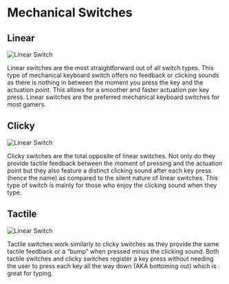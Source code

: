 # Mechanical Switches

## Linear

![Linear Switch](animation-linear-switch.gif)

Linear switches are the most straightforward out of all switch types. This type of mechanical keyboard switch offers no feedback or clicking sounds as there is nothing in between the moment you press the key and the actuation point. This allows for a smoother and faster actuation per key press. Linear switches are the preferred mechanical keyboard switches for most gamers.

## Clicky
![Linear Switch](animation-clicky-switch.gif)

Clicky switches are the total opposite of linear switches. Not only do they provide tactile feedback between the moment of pressing and the actuation point but they also feature a distinct clicking sound after each key press (hence the name) as compared to the silent nature of linear switches. This type of switch is mainly for those who enjoy the clicking sound when they type.

## Tactile
![Linear Switch](animation-tactile-switch.gif)

Tactile switches work similarly to clicky switches as they provide the same tactile feedback or a “bump” when pressed minus the clicking sound. Both tactile switches and clicky switches register a key press without needing the user to press each key all the way down (AKA bottoming out) which is great for typing.
